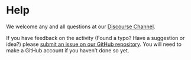 # Help

We welcome any and all questions at our [Discourse Channel](https://help.anvilproject.org/).

If you have feedback on the activity (Found a typo? Have a suggestion or idea?) please [submit an issue on our GitHub repository](https://github.com/jhudsl/GDSCN_Book_SARS_Galaxy_on_AnVIL/issues/new). You will need to make a GitHub account if you haven't done so yet.
